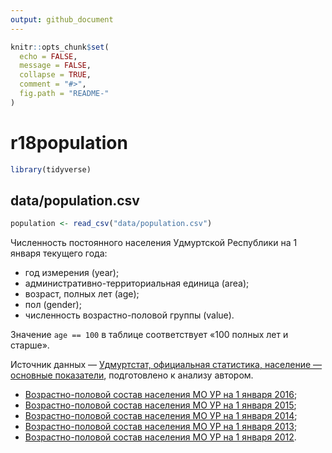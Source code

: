```yaml
---
output: github_document
---
```


<!-- README.md is generated from README.Rmd. Please edit that file -->

```r
knitr::opts_chunk$set(
  echo = FALSE,
  message = FALSE,
  collapse = TRUE,
  comment = "#>",
  fig.path = "README-"
)
```

# r18population

```r
library(tidyverse)
```


## data/population.csv

```r
population <- read_csv("data/population.csv")
```

Численность постоянного населения Удмуртской Республики
на 1 января текущего года:

- год измерения (year);
- административно-территориальная единица (area);
- возраст, полных лет (age);
- пол (gender);
- численность возрастно-половой группы (value).

Значение `age == 100` в таблице соответствует «100 полных лет и старше».

Источник данных — 
[Удмуртстат, официальная статистика, население — основные показатели](http://udmstat.gks.ru/wps/wcm/connect/rosstat_ts/udmstat/ru/statistics/population/), подготовлено к анализу автором.

- [Возрастно-половой состав населения МО УР на 1 января 2016](http://udmstat.gks.ru/wps/wcm/connect/rosstat_ts/udmstat/resources/19c45b804f7e1ac09445d68250d62a05/%D0%92%D0%BE%D0%B7%D1%80_%D0%9C%D0%9E_2016.pdf);
- [Возрастно-половой состав населения МО УР на 1 января 2015](http://udmstat.gks.ru/wps/wcm/connect/rosstat_ts/udmstat/resources/ee05e1004b5aa20db9cdb94e4d05559c/%D0%92%D0%BE%D0%B7%D1%80_%D0%9C%D0%9E_2015.pdf);
- [Возрастно-половой состав населения МО УР на 1 января 2014](http://udmstat.gks.ru/wps/wcm/connect/rosstat_ts/udmstat/resources/c586db8047ddeb449b85bfed3bc4492f/%D0%92%D0%BE%D0%B7%D1%80_%D0%9C%D0%9E_2014.pdf);
- [Возрастно-половой состав населения МО УР на 1 января 2013](http://udmstat.gks.ru/wps/wcm/connect/rosstat_ts/udmstat/resources/4fce280043a5975aae59bed06954faf7/%D0%92%D0%BE%D0%B7%D1%80%D0%B0%D1%81%D1%82%D0%BD%D0%BE-%D0%BF%D0%BE%D0%BB%D0%BE%D0%B2%D0%BE%D0%B9+%D1%81%D0%BE%D1%81%D1%82%D0%B0%D0%B2+%D0%BD%D0%B0%D1%81%D0%B5%D0%BB%D0%B5%D0%BD%D0%B8%D1%8F+%D0%9C%D0%9E+%D0%A3%D0%A0+%D0%BD%D0%B0+1+%D1%8F%D0%BD%D0%B2%D0%B0%D1%80%D1%8F+2013.zip);
- [Возрастно-половой состав населения МО УР на 1 января 2012](http://udmstat.gks.ru/wps/wcm/connect/rosstat_ts/udmstat/resources/953576804f382b67b844fa3a99b5ae2d/%D0%92%D0%BE%D0%B7%D1%80%D0%B0%D1%81%D1%82%D0%BD%D0%BE-%D0%BF%D0%BE%D0%BB%D0%BE%D0%B2%D0%BE%D0%B9+%D1%81%D0%BE%D1%81%D1%82%D0%B0%D0%B2+%D0%BD%D0%B0%D1%81%D0%B5%D0%BB%D0%B5%D0%BD%D0%B8%D1%8F+%D0%B3%D0%BE%D1%80%D0%BE%D0%B4%D0%BE%D0%B2+%D0%B8+%D1%80%D0%B0%D0%B9%D0%BE%D0%BD%D0%BE%D0%B2+%D0%A3%D0%A0+%D0%BD%D0%B0+1+%D1%8F%D0%BD%D0%B2%D0%B0%D1%80%D1%8F+2012.zip).
